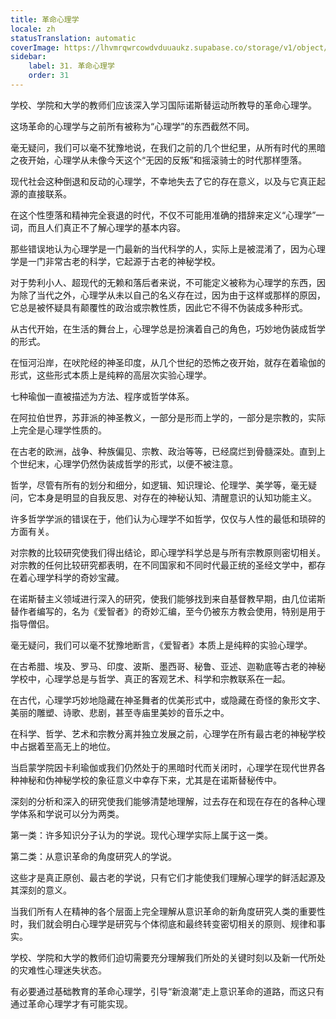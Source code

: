 ```yaml
---
title: 革命心理学
locale: zh
statusTranslation: automatic
coverImage: https://lhvmrqwrcowdvduuaukz.supabase.co/storage/v1/object/public/strapi-uploads/small_cover-educacion-fundamental.webp-2d51a7828a2b1309555be27f7e2a61a0.webp
sidebar:
    label: 31. 革命心理学
    order: 31
---
```

学校、学院和大学的教师们应该深入学习国际诺斯替运动所教导的革命心理学。

这场革命的心理学与之前所有被称为“心理学”的东西截然不同。

毫无疑问，我们可以毫不犹豫地说，在我们之前的几个世纪里，从所有时代的黑暗之夜开始，心理学从未像今天这个“无因的反叛”和摇滚骑士的时代那样堕落。

现代社会这种倒退和反动的心理学，不幸地失去了它的存在意义，以及与它真正起源的直接联系。

在这个性堕落和精神完全衰退的时代，不仅不可能用准确的措辞来定义“心理学”一词，而且人们真正不了解心理学的基本内容。

那些错误地认为心理学是一门最新的当代科学的人，实际上是被混淆了，因为心理学是一门非常古老的科学，它起源于古老的神秘学校。

对于势利小人、超现代的无赖和落后者来说，不可能定义被称为心理学的东西，因为除了当代之外，心理学从未以自己的名义存在过，因为由于这样或那样的原因，它总是被怀疑具有颠覆性的政治或宗教性质，因此它不得不伪装成多种形式。

从古代开始，在生活的舞台上，心理学总是扮演着自己的角色，巧妙地伪装成哲学的形式。

在恒河沿岸，在吠陀经的神圣印度，从几个世纪的恐怖之夜开始，就存在着瑜伽的形式，这些形式本质上是纯粹的高层次实验心理学。

七种瑜伽一直被描述为方法、程序或哲学体系。

在阿拉伯世界，苏菲派的神圣教义，一部分是形而上学的，一部分是宗教的，实际上完全是心理学性质的。

在古老的欧洲，战争、种族偏见、宗教、政治等等，已经腐烂到骨髓深处。直到上个世纪末，心理学仍然伪装成哲学的形式，以便不被注意。

哲学，尽管有所有的划分和细分，如逻辑、知识理论、伦理学、美学等，毫无疑问，它本身是明显的自我反思、对存在的神秘认知、清醒意识的认知功能主义。

许多哲学学派的错误在于，他们认为心理学不如哲学，仅仅与人性的最低和琐碎的方面有关。

对宗教的比较研究使我们得出结论，即心理学科学总是与所有宗教原则密切相关。对宗教的任何比较研究都表明，在不同国家和不同时代最正统的圣经文学中，都存在着心理学科学的奇妙宝藏。

在诺斯替主义领域进行深入的研究，使我们能够找到来自基督教早期，由几位诺斯替作者编写的，名为《爱智者》的奇妙汇编，至今仍被东方教会使用，特别是用于指导僧侣。

毫无疑问，我们可以毫不犹豫地断言，《爱智者》本质上是纯粹的实验心理学。

在古希腊、埃及、罗马、印度、波斯、墨西哥、秘鲁、亚述、迦勒底等古老的神秘学校中，心理学总是与哲学、真正的客观艺术、科学和宗教联系在一起。

在古代，心理学巧妙地隐藏在神圣舞者的优美形式中，或隐藏在奇怪的象形文字、美丽的雕塑、诗歌、悲剧，甚至寺庙里美妙的音乐之中。

在科学、哲学、艺术和宗教分离并独立发展之前，心理学在所有最古老的神秘学校中占据着至高无上的地位。

当启蒙学院因卡利瑜伽或我们仍然处于的黑暗时代而关闭时，心理学在现代世界各种神秘和伪神秘学校的象征意义中幸存下来，尤其是在诺斯替秘传中。

深刻的分析和深入的研究使我们能够清楚地理解，过去存在和现在存在的各种心理学体系和学说可以分为两类。

第一类：许多知识分子认为的学说。现代心理学实际上属于这一类。

第二类：从意识革命的角度研究人的学说。

这些才是真正原创、最古老的学说，只有它们才能使我们理解心理学的鲜活起源及其深刻的意义。

当我们所有人在精神的各个层面上完全理解从意识革命的新角度研究人类的重要性时，我们就会明白心理学是研究与个体彻底和最终转变密切相关的原则、规律和事实。

学校、学院和大学的教师们迫切需要充分理解我们所处的关键时刻以及新一代所处的灾难性心理迷失状态。

有必要通过基础教育的革命心理学，引导“新浪潮”走上意识革命的道路，而这只有通过革命心理学才有可能实现。

